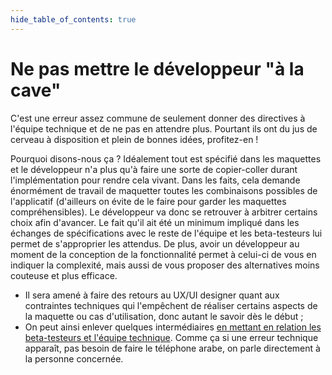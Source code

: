 ```yaml
---
hide_table_of_contents: true
---
```


# Ne pas mettre le développeur "à la cave"

C'est une erreur assez commune de seulement donner des directives à l'équipe technique et de ne pas en attendre plus. Pourtant ils ont du jus de cerveau à disposition et plein de bonnes idées, profitez-en !

Pourquoi disons-nous ça ? Idéalement tout est spécifié dans les maquettes et le développeur n'a plus qu'à faire une sorte de copier-coller durant l'implémentation pour rendre cela vivant. Dans les faits, cela demande énormément de travail de maquetter toutes les combinaisons possibles de l'applicatif (d'ailleurs on évite de le faire pour garder les maquettes compréhensibles). Le développeur va donc se retrouver à arbitrer certains choix afin d'avancer. Le fait qu'il ait été un minimum impliqué dans les échanges de spécifications avec le reste de l'équipe et les beta-testeurs lui permet de s'approprier les attendus. De plus, avoir un développeur au moment de la conception de la fonctionnalité permet à celui-ci de vous en indiquer la complexité, mais aussi de vous proposer des alternatives moins couteuse et plus efficace.

- Il sera amené à faire des retours au UX/UI designer quant aux contraintes techniques qui l'empêchent de réaliser certains aspects de la maquette ou cas d'utilisation, donc autant le savoir dès le début ;
- On peut ainsi enlever quelques intermédiaires [en mettant en relation les beta-testeurs et l'équipe technique](/docs/monitoring). Comme ça si une erreur technique apparaît, pas besoin de faire le téléphone arabe, on parle directement à la personne concernée.
